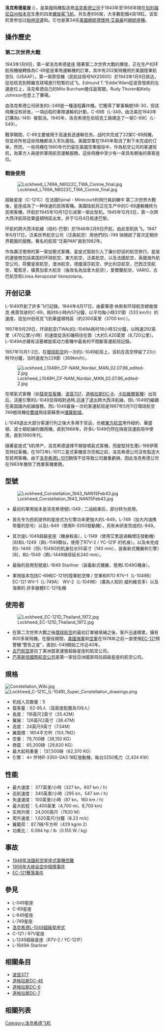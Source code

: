 {{Infobox Aircraft
  |name = 洛克希德星座
  |image = File:SuperConstellation N73544 1.jpg
  |caption = 超級洛克希德星座 N73544
  |type = 运输机/客机
  |manufacturer = [[洛克希德公司|Lockheed]]
  |first flight = 1943年1月9日
  |introduced = 1943 ([[美國陸軍航空队|USAAF]] )
1945（[[環球航空|TWA]]）
  |retired = 1978（军用）
1990s（民用）
  |status =仍被极少量使用
  |primary user = [[環球航空|TWA]]
  |more users= [[美國東方航空_(1926年)|東方航空]]<br>[[泛美航空|泛美航空]]<br>[[法國航空|法國航空]]<!--only three---[[美國陸軍航空軍|United States Army Air Forces]]--->
  |produced = 1943–1958
  |number built = 856
  |developed from = [[Lockheed_Excalibur|L-044 Excalibur]]
  |variants with their own articles = [[Lockheed_L-049_Constellation|L-049 Constellation]] <br>[[Lockheed_C-69_Constellation|C-69 Constellation]] <br> [[Lockheed_L-649_Constellation|L-649 Constellation]] <br> [[Lockheed_L-749_Constellation|L-749 Constellation]] <br>[[Lockheed_L-1049_Super_Constellation|L-1049 Super Constellation]] <br>[[Lockheed_C-121_Constellation|C-121/R7V Constellation]] <br>[[Lockheed_L-1249_Super_Constellation|R7V-2/YC-121F Constellation]] <br>[[Lockheed_EC-121_Warning_Star|EC-121 Warning Star]] <br>[[Lockheed_L-1649A_Starliner|L-1649A Starliner]]
  |developed into = [[Lockheed_XB-30|Lockheed XB-30]] (Unbuilt)
}}

'''洛克希德星座''' ({{lang-en|'''Lockheed Constellation'''}}），是美國飛機製造商[[洛克希德公司|洛克希德公司]]于1943年至1958年間在[[加利福尼亞州|加利福尼亞州]][[柏本克_(加利福尼亞州)|柏本克]]生產的四发[[螺旋桨飞机|螺旋桨飞机]]，共生產856架，大多數配備4具18缸{{link-en|萊特R-3350雙汽旋發動機|Wright R-3350 Duplex-Cyclone|萊特R-3350發動機}}。该型机曾参加过[[柏林封鎖|柏林空運]]和{{link-en|比夫拉空運|Biafran airlift}}。它也是第34任[[美國總統|美國總統]][[德懷特·艾森豪|德懷特·艾森豪]]的[[空軍一號|總統座機]]。

==操作歷史==
===第二次世界大戰===

1943年1月9日，第一架洛克希德星座
隨著第二次世界大戰的爆發，正在生产的环航飛機被轉換為C-69星座軍用運輸機的訂單，其中有202架飛機用於美國陸軍航空队（USAAF）。第一架原型機（民航註冊号NX25600）於1943年1月9日抵达，從伯班克到穆羅克球場進行短暫的试飞。Edmund T.“Eddie”Allen從波音借來的左邊座位上，洛克希德自己的Milo Burcham擔任副駕駛。Rudy Thoren和Kelly Johnson也登上了賽場。

由洛克希德公司研发的L-249是一種遠程轟炸機。它獲得了軍事稱號XB-30，但該飛機沒有研发。一項远程的軍隊運輸机計劃，C-69B（L-349，由泛美在1940年訂購為L-149）被取消。1945年，洛克希德在伯班克工廠建造了一架C-69C（L-549）。

戰爭期間，C-69主要被用于高速長途運輸任务。战时共完成了22架C-69飛機，但並非所有這些飛機都进入军队服役。美國空軍在1945年取消了剩下未完成的订单。然而，一些飛機在1960年代仍留在美國空軍服役中，作為航空公司的客運班机，為軍方人員提供軍用航空運輸服務。這些飛機中至少有一架具有朝後的乘客座位。

===戰後使用===

[[File:Lockheed_L749A_N6022C_TWA_Connie_final.jpg|thumb]]

超級星座（C-121C）在法國Epinal - Mirecourt的飛行員訓練中
第二次世界大戰後，星座成為了一种快速的民用客機。美國陆航将正在生产中的C-69運輸機转为民用客機，环航於1945年10月1日引进第一架此型机。1945年12月3日，第一次跨大西洋航班從華盛頓特區出发，并于12月4日抵達巴黎。

环航的跨大西洋航線（纽约-巴黎）於1946年2月6日开航，由此型机执飞。1947年6月17日，泛美世界航空公司（泛美航空）用他們的L-749 快開啟了首次定期世界範圍的服務。著名的航班“泛美PAN”直到1982年。

作為廣泛使用的第一架加壓式客機，星座式幫助引入了廉价舒适的航空旅行。星座的運營商包括美国的环球航空，東方航空，泛美航空，以及法國航空，英國海外航空公司，荷蘭皇家航空，澳洲航空，德國漢莎航空，伊比利亞航空，巴西泛空航空，葡萄牙，橫貫加拿大航空（後改名為加拿大航空），愛爾蘭航空，VARIG，古巴航空和Línea Aeropostal Venezolana。

==开创记录==
L-1049开創了許多飞行記錄。1944年4月17日，由霍華德·休斯和环球航空總裁傑克·弗萊驾驶的C-69，耗时6小時內57分鐘，以平均每小時331節（533 km/h）的速度，從加州伯班克飞到華盛頓特區（約2300英里（3700 km））。

1957年9月29日，环球航空(TWA)的L-1049A耗时18小時32分鐘，以時速292英里（470公里/小時）的速度從洛杉磯飛往伦敦（大約5,420英里（8,720公里）。L-1049A亦擁有活塞螺旋桨动力客機中最長的不間斷客運航班記錄。

1957年10月1-2日，在[[環球航空|環球航空]]的一次的L-1049航班上，该机在高空停留了23小時19分鐘，当时速度为229節（369km/h）。

[[File:Lockheed_L1049H_CF-NAM_Nordair_MAN_02.07.66_edited-2.jpg|thumb]]

在噴氣式客機（如[[彗星型客機|彗星型客機]]，[[波音707|波音707]]，[[道格拉斯DC-8|道格拉斯DC-8]]，[[卡拉維爾客機|卡拉維爾客機]]）出现后，活塞引擎的L-1049显得相對過時,迅速了退出跨大西洋航線。但L-1049仍繼續在美国國內航線服務。而L-1049最後一次的客運航班是1967年5月11日環球航空749號班機從[[費城|費城]]飛往密蘇里州[[堪薩斯城|堪薩斯城]]。

L-1049退出大部分客運行列之後大多用于货运，也被[[美國東方航空_(1926年)|東方航空]]用作紐約、華盛頓、波士頓航線的備用機。直到1968年。許多L-1049仍然在隔夜貨運航班中使用，直到1990年代。

隨著星座式飞机停产，洛克希德選擇不開發噴氣式客機，而是堅持生產L-188伊萊克特拉客機。在1972年L-1011三星式客機首次亮相之前，洛克希德公司沒有製造大型民用客機。由于[[洛克希德L-1011|洛克希德L-1011]]銷情不佳导致公司嚴重虧損，因此洛克希德公司在1983年撤除了商業客機業務。

==型號==
[[File:Lockheed_Constellation_1943_NAN15Feb43.jpg|thumb]]
*最初的軍用版本是洛克希德號L-049 ; 二战結束后，部分转为民用。

*首先专为民航提供的星座式为引擎功率更強大的L-649，L-749（加大内油携带量的型号）以及L-849（使用R-3350發動機），另有未研发完成的L-949。

*其次是L-1049超級星座（機身較長），L-1149（使用艾里遜渦輪增压發動機）[8]和L-1249（與L-1149類似，使用了R7V-2 / YC-121F 的机身）。以及未完成的L-1449（将L-1049G的机身拉长55英寸（140 mm），装备新式機翼和引擎）[8]，和L-1549（將L-1449继续延长240 mm）。

*最後的民用型號是L-1649 Starliner（装备新式機翼，使用L1049G機身）。

*軍用版本包括C-69和C-121的陸軍航空隊 / 空軍和R7O R7V-1（L-1049B） EC-121 WV-1（L-749A） WV-2（L-1049B）（廣為人知的 威利維克多）以及海軍的 許多變體EC-121名稱

==使用者==
[[File:Lockheed_EC-121D_Thailand_1972.jpg|thumb]]
*在第二次世界大戰之後[[環球航空|環球航空]]的最初訂單被填補之後，客戶迅速積累，擁有800多架飛機。在服役期間，[[美國海軍|美國海軍]]和[[美國空軍|空軍]]在1978年之前一直使用[[EC-121|EC-121]]預警機“警告之星”，直到L-049開始工作近40年。
*[[古巴航空|古巴航空]]是拉丁美洲首家運營超級星座的航空公司。
*[[巴基斯坦國際航空|巴基斯坦國際航空公司]]是第一家從亞洲國家飛往超級星座的航空公司。

==規格==
[[File:Constellation_Wiki.jpg|right]]
[[File:Lockheed_C-121C_(L-1049)_Super_Constellation_drawings.png|right]]


*机组人员数量：5
*载客量：62-95人（高密度配置為109人）
*長度： 116英尺2英寸（35.42M）
*翼展： 126英尺2英寸（38.47M）
*高度： 24英尺9英寸（7.54M）
*翼面積：1654平方呎（153.7M2）
*空重： 79,700磅（36,150 KG）
*商载： 65,300磅（29,620 KG）
*最大起飛重量： 137,500磅（62,370 KG）
*引擎： 4× 怀特R-3350-DA3 18缸發動機，每台3250馬力（2,424 KW）

==性能==
{{Commons|Lockheed Constellation}}
*最大速度： 377英里/小時（327 kn，607 km / h）
*巡航速度： 340英里/小時（295 kn，547 km / h）
*失速速度： 100英里/小時（87 kn，160 km / h）
*最大航程： 5,400英里（4,700 mi，8,700 km）
*实用升限： 24,000英尺（7620 M）
*爬升速度： 1,620英尺/分鐘（8.23 m/s）
*翼載荷： 87.7磅/平方呎（429 kg/m 2）
*功重比： 0.094 hp / lb（0.155 W / kg）

==事故==
*[[1949年法國航空星座式客機空難|1949年法國航空星座式客機空難]]
*[[1956年大峽谷空中相撞事件|1956年大峽谷空中相撞事件]]
*[[EC-121擊落事件|EC-121擊落事件]]

==參見==
*L-049星座
*C-69星座
*L-649星座
*L-749星座
*[[洛克希德L-1049超級星座式|洛克希德L-1049超級星座式]]
*C-121 / R7V星座
*L-1249超級星座（R7V-2 / YC-121F）
*L-1649A Starliner

==相關条目==
*[[波音377|波音377]]
*[[道格拉斯DC-4E|道格拉斯DC-4E]]
*[[道格拉斯DC-6|道格拉斯DC-6]]
*[[道格拉斯DC-7|道格拉斯DC-7]]

==相關列表==
{{Lockheed}}
{{Authority control}}
[[Category:洛克希德飞机|Category:洛克希德飞机]]